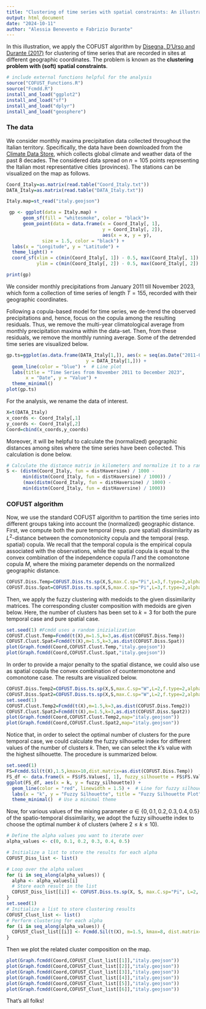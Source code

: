 ```yaml
---
title: "Clustering of time series with spatial constraints: An illustration of the COFUST algorithm"
output: html_document
date: "2024-10-11"
author: "Alessia Benevento e Fabrizio Durante"
---
```


In this illustration, we apply the COFUST algorithm by [Disegna, D'Urso and Durante (2017)](https://www.sciencedirect.com/science/article/abs/pii/S2211675317300714) for clustering of time series that are recorded in sites at different geographic coordinates. The problem is known as the **clustering problem with (soft) spatial constraints**.

```r
# include external functions helpful for the analysis
source("COFUST_Functions.R")
source("Fcmdd.R")
install_and_load("ggplot2")
install_and_load("sf")
install_and_load("dplyr")
install_and_load("geosphere")
```

### The data

We consider monthly maxima precipitation data collected throughout the Italian territory. Specifically, the data have been downloaded from the [Climate Data Store](https://cds.climate.copernicus.eu), which collects global climate and weather data of the past 8 decades. 
The considered data spread on $n = 105$ points representing the Italian most representative cities (provinces). The stations can be visualized on the map as follows.

```r
Coord_Italy=as.matrix(read.table("Coord_Italy.txt"))
DATA_Italy=as.matrix(read.table("DATA_Italy.txt"))

Italy.map=st_read("italy.geojson")

 gp <- ggplot(data = Italy.map) +
      geom_sf(fill = "whitesmoke", color = "black")+
      geom_point(data = data.frame(x = Coord_Italy[, 1], 
                                   y = Coord_Italy[, 2]),
                                   aes(x = x, y = y), 
             size = 1.5, color = "black") +  
  labs(x = "Longitude", y = "Latitude") +  
  theme_light() +  
  coord_sf(xlim = c(min(Coord_Italy[, 1]) - 0.5, max(Coord_Italy[, 1]) + 0.5),
           ylim = c(min(Coord_Italy[, 2]) - 0.5, max(Coord_Italy[, 2]) + 0.5))

print(gp)
```
We consider monthly precipitations from January 2011 till November 2023, which form a collection of time series of length $T = 155$, recorded with their geographic coordinates.

Following a copula-based model for time series, we de-trend the observed precipitations and, hence, focus on the copula among the resulting residuals. Thus, we remove the multi-year climatological average from monthly precipitation maxima within the data-set.
Then, from these residuals, we remove the monthly running average. Some of the detrended time series are visualized below.
```r
gp.ts=ggplot(as.data.frame(DATA_Italy[1,]), aes(x = seq(as.Date("2011-01-01"), as.Date("2023-11-01"), by = "month"), 
                             y = DATA_Italy[1,])) +
  geom_line(color = "blue") +  # Line plot
  labs(title = "Time Series from November 2011 to December 2023",
       x = "Date", y = "Value") +
  theme_minimal()
plot(gp.ts)
```



For the analysis, we rename the data of interest.
```r
X=t(DATA_Italy) 
x_coords <- Coord_Italy[,1] 
y_coords <- Coord_Italy[,2] 
Coord=cbind(x_coords,y_coords)
```
Moreover, it will be helpful to calculate the (normalized) geographic distances among sites where the time series have been collected. This calculation is done below.
```r
# Calculate the distance matrix in kilometers and normalize it to a range of 0 to 1
S <- (distm(Coord_Italy, fun = distHaversine) / 1000 - 
      min(distm(Coord_Italy, fun = distHaversine) / 1000)) / 
      (max(distm(Coord_Italy, fun = distHaversine) / 1000) - 
      min(distm(Coord_Italy, fun = distHaversine) / 1000))
```

### COFUST algorithm

Now, we use the standard COFUST algorithm to partition the time series into different groups taking into account the (normalized) geographic distance. First, we compute both the pure temporal (resp. pure spatial) dissimilarity as $L^2$-distance between the comonotonicity copula and the temporal (resp. spatial) copula. We recall that the temporal copula is the empirical copula associated with the observations, while the spatial copula is equal to the convex combination of the independence copula $\Pi$ and the comonotone copula $M$, where the mixing parameter depends on the normalized geographic distance.

```r
COFUST.Diss.Temp=COFUST.Diss.ts.sp(X,S,max.C.sp="Pi",L=3,f.type=2,alpha=0)
COFUST.Diss.Spat=COFUST.Diss.ts.sp(X,S,max.C.sp="Pi",L=3,f.type=2,alpha=1)
```

Then, we apply the fuzzy clustering with medoids to the given dissimilarity matrices. The corresponding cluster composition with medoids are given below. Here, the number of clusters has been set to $k=3$ for both the pure temporal case and pure spatial case.

```r
set.seed(1) #Fcmdd uses a random inizialization
COFUST.Clust.Temp=Fcmdd(t(X),m=1.5,k=3,as.dist(COFUST.Diss.Temp))
COFUST.Clust.Spat=Fcmdd(t(X),m=1.5,k=3,as.dist(COFUST.Diss.Spat))
plot(Graph.fcmdd(Coord,COFUST.Clust.Temp,"italy.geojson"))
plot(Graph.fcmdd(Coord,COFUST.Clust.Spat,"italy.geojson"))
```

In order to provide a major penalty to the spatial distance, we could also use as spatial copula the convex combination of countermonotone and comonotone case. The results are visualized below.

```r
COFUST.Diss.Temp2=COFUST.Diss.ts.sp(X,S,max.C.sp="W",L=2,f.type=2,alpha=0)
COFUST.Diss.Spat2=COFUST.Diss.ts.sp(X,S,max.C.sp="W",L=2,f.type=2,alpha=1)
set.seed(1)
COFUST.Clust.Temp2=Fcmdd(t(X),m=1.5,k=3,as.dist(COFUST.Diss.Temp2))
COFUST.Clust.Spat2=Fcmdd(t(X),m=1.5,k=3,as.dist(COFUST.Diss.Spat2))
plot(Graph.fcmdd(Coord,COFUST.Clust.Temp2,map="italy.geojson"))
plot(Graph.fcmdd(Coord,COFUST.Clust.Spat2,map="italy.geojson"))
```

Notice that, in order to select the optimal number of clusters for the pure temporal case, we could calculate the fuzzy silhouette index for different values of the number of clusters $k$. Then, we can select the $k$'s value with the highest silhouette. The procedure is summarized below.

```r
set.seed(1)
FS=Fcmdd.Sil(t(X),1.5,kmax=10,dist.matrix=as.dist(COFUST.Diss.Temp))
FS_df <- data.frame(k = FS$FS.Values[, 1], fuzzy_silhouette = FS$FS.Values[, 2])
ggplot(FS_df, aes(x = k, y = fuzzy_silhouette)) +
  geom_line(color = "red", linewidth = 1.5) +  # Line for fuzzy silhouette values
  labs(x = "k", y = "Fuzzy Silhouette", title = "Fuzzy Silhouette Plot") +  # Axis labels and title
  theme_minimal()  # Use a minimal theme
```

Now, for various values of the mixing parameter $\alpha\in\{0,0.1,0.2,0.3,0.4,0.5\}$ of the spatio-temporal dissimilarity, we adopt the fuzzy silhouette index to choose the optimal number $k$ of clusters (where $2\le k\le 10$). 

```r
# Define the alpha values you want to iterate over
alpha_values <- c(0, 0.1, 0.2, 0.3, 0.4, 0.5)

# Initialize a list to store the results for each alpha
COFUST_Diss_list <- list()

# Loop over the alpha values
for (i in seq_along(alpha_values)) {
  alpha <- alpha_values[i]
  # Store each result in the list
  COFUST_Diss_list[[i]] <- COFUST.Diss.ts.sp(X, S, max.C.sp="Pi", L=2, f.type=2, alpha=alpha)
}
set.seed(1)
# Initialize a list to store clustering results
COFUST_Clust_list <- list()
# Perform clustering for each alpha
for (i in seq_along(alpha_values)) {
  COFUST_Clust_list[[i]] <- Fcmdd.Sil(t(X), m=1.5, kmax=8, dist.matrix=as.dist(COFUST_Diss_list[[i]]))$Best.C
}
```
Then we plot the related cluster composition on the map.
```r
plot(Graph.fcmdd(Coord,COFUST_Clust_list[[1]],"italy.geojson"))
plot(Graph.fcmdd(Coord,COFUST_Clust_list[[2]],"italy.geojson"))
plot(Graph.fcmdd(Coord,COFUST_Clust_list[[3]],"italy.geojson"))
plot(Graph.fcmdd(Coord,COFUST_Clust_list[[4]],"italy.geojson"))
plot(Graph.fcmdd(Coord,COFUST_Clust_list[[5]],"italy.geojson"))
plot(Graph.fcmdd(Coord,COFUST_Clust_list[[6]],"italy.geojson"))
```

That's all folks!
